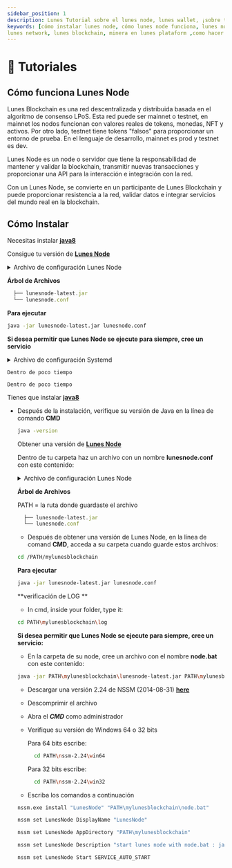 ```yaml
---
sidebar_position: 1
description: Lunes Tutorial sobre el lunes node, lunes wallet, ¡sobre todo!
keywords: [cómo instalar lunes node, cómo lunes node funciona, lunes node tutorial, como minar en lunes network, 
lunes network, lunes blockchain, minera en lunes plataform ,como hacer un POS en lunes plataform]
---
```



# 📝 Tutoriales

## Cómo funciona Lunes Node

Lunes Blockchain es una red descentralizada y distribuida basada en el algoritmo de consenso LPoS. Esta red puede ser mainnet o testnet, en mainnet los nodos funcionan con valores reales de tokens, monedas, NFT y activos. Por otro lado, testnet tiene tokens "falsos" para proporcionar un entorno de prueba.
En el lenguaje de desarrollo, mainnet es prod y testnet es dev.

Lunes Node es un node o servidor que tiene la responsabilidad de mantener y validar la blockchain, transmitir nuevas transacciones y proporcionar una API para la interacción e integración con la red.

Con un Lunes Node, se convierte en un participante de Lunes Blockchain y puede proporcionar resistencia a la red, validar datos e integrar servicios del mundo real en la blockchain.

## Cómo Instalar

<Tabs>
  <TabItem value="🐧 Linux" label="🐧 Linux" default>

  Necesitas instalar **[java8](http://www.google.com/search?q=how+to+install+java+8+linux)**

  Consigue tu versión de **[Lunes Node](./releases)**

  <details>
    <summary>Archivo de configuración Lunes Node</summary>

```yml title="lunesnode.conf"
# Mínimo necesario para funcionar
lunes {
    # ¿Dónde persistirá la blockchain?
    directory = "./"

    # Elija su chain MAINNET o TESTNET
    blockchain.type = ""

    # Ponga ip:port de cualquier node en chain que elija
    # MAINNET 5.196.155.34:7770
    # TESTNET 5.196.155.46:7770
    network.known-peers = [""]

    # Aquí se esconderá (encriptar) tu seed
    wallet.password = ""

    # Tu seed encriptado en BASED58
    wallet.seed = ""
  }
  ```

- Archivo de configuración completo **[here](https://github.com/lunes-platform/lunesnode/blob/master/src/main/resources/application.conf)**

</details>


  **Árbol de Archivos**

  ```js title="/path/mylunesblockchain/"
    ├── lunesnode-latest.jar
    └── lunesnode.conf
  ```

  **Para ejecutar**

  ```bash
  java -jar lunesnode-latest.jar lunesnode.conf
  ```

  **Si desea permitir que Lunes Node se ejecute para siempre, cree un servicio**

  <details>
    <summary> Archivo de configuración Systemd</summary>

  ```systemd title="/etc/systemd/system/lunesnode.service"
  [Unit]
  Description = Lunes Node Blockchain
  After = network.target

  [Service]
  WorkingDirectory = /path/mylunesblockchain/
  ExecStart = /usr/bin/java -jar lunesnode-latest.jar lunesnode.conf
  Restart = always
  RestartSec = 30s
  StandardOutput = journal
  StandardError = journal
  SyslogIdentifier = lunesnode

  [Install]
  WantedBy = multi-user.target
  ```

  </details>

  </TabItem>

<TabItem value="🐳 Docker" label="🐳 Docker">

  ```text
  Dentro de poco tiempo
  ```

</TabItem>

<TabItem value="🍎 MacOs" label="🍎 MacOs">

  ```text
  Dentro de poco tiempo
  ```

</TabItem>

<TabItem value="🪟 Windows" label="🪟 Windows">

  Tienes que instalar **[java8](https://www.java.com/pt-BR/download/)**

- Después de la instalación, verifique su versión de Java en la línea de comando **CMD**
  
  ```bash
  java -version
  ```

  Obtener una versión de **[Lunes Node](./releases)**

  Dentro de tu carpeta haz un archivo con un nombre **lunesnode.conf** con este contenido: 

  <details>
    <summary>Archivo de configuración Lunes Node</summary>

  ```yml title="lunesnode.conf"
  # Mínimo necesario para funcionar
  lunes {
    # ¿Dónde persistirá la blockchain?
    directory = "./"

    #  Elija su chain MAINNET o TESTNET
    blockchain.type = ""

    # Ponga ip:port de cualquier node en chain que elija
    # MAINNET 5.196.155.34:7770
    # TESTNET 5.196.155.46:7770
    network.known-peers = [""]

    # Aquí se esconderá (encriptar) tu seed
    wallet.password = ""

    # Tu seed encriptado en BASED58
    wallet.seed = ""
  }
  ```

  - Archivo de configuración completo **[here](https://github.com/lunes-platform/lunesnode/blob/master/src/main/resources/application.conf)**

  </details>

  **Árbol de Archivos**

  PATH = la ruta donde guardaste el archivo 

  ```js title="/PATH/mylunesblockchain/"
    ├── lunesnode-latest.jar
    └── lunesnode.conf
  ```

  - Después de obtener una versión de Lunes Node, en la línea de comand **CMD**, acceda a su carpeta cuando guarde estos archivos: 
 
  ```bash
  cd /PATH/mylunesblockchain
  ```
  
  **Para ejecutar**

  ```bash
  java -jar lunesnode-latest.jar lunesnode.conf
  ```

  **verificación de LOG **

  - In cmd, inside your folder, type it:

  ```bash
  cd PATH\mylunesblockchain\log
  ```

  **Si desea permitir que Lunes Node se ejecute para siempre, cree un servicio:**

  - En la carpeta de su node, cree un archivo con el nombre **node.bat** con este contenido:
  
  ```bash
  java -jar PATH\mylunesblockchain\lunesnode-latest.jar PATH\mylunesblockchain\lunesnode.conf
  ```

  - Descargar una versión 2.24 de NSSM (2014-08-31) **[here](http://nssm.cc/release/nssm-2.24.zip)**

  - Descomprimir el archivo

  - Abra el ***CMD*** como administrador

  - Verifique su versión de Windows 64 o 32 bits

    Para 64 bits escribe:
    
    ```bash
      cd PATH\nssm-2.24\win64
    ```

    Para 32 bits escribe:
    
    ```bash
      cd PATH\nssm-2.24\win32
    ```

  - Escriba los comandos a continuación

  ```bash
  nssm.exe install "LunesNode" "PATH\mylunesblockchain\node.bat"
  ```
  
  ```bash
  nssm set LunesNode DisplayName "LunesNode"
  ```

  ```bash
  nssm set LunesNode AppDirectory "PATH\mylunesblockchain"
  ```

  ```bash
  nssm set LunesNode Description "start lunes node with node.bat : java -jar PATH/lunesnode-latest.jar PATH/lunesnode.conf"
  ```

  ```bash
  nssm set LunesNode Start SERVICE_AUTO_START
  ```

</TabItem>

</Tabs>
